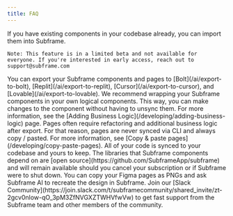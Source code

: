 ```yaml
---
title: FAQ
---
```


<AccordionGroup>
  <Accordion title="Can I import my existing component library?">
    If you have existing components in your codebase already, you can import them into Subframe.

    Note: This feature is in a limited beta and not available for everyone. If you're interested in early access, reach out to support@subframe.com
  </Accordion>
  <Accordion title="How does Subframe integrate with Bolt/Replit/Cursor/Lovable?">
    You can export your Subframe components and pages to [Bolt](/ai/export-to-bolt), [Replit](/ai/export-to-replit), [Cursor](/ai/export-to-cursor), and [Lovable](/ai/export-to-lovable).
  </Accordion>
  <Accordion title="How do I add logic to my Subframe components?">
    We recommend wrapping your Subframe components in your own logical components. This way, you can make changes to the component without having to unsync them. For more information, see the [Adding Business Logic](/developing/adding-business-logic) page.
  </Accordion>
  <Accordion title="Why do I not see my pages in my codebase after I sync?">
    Pages often require refactoring and additional business logic after export. For that reason, pages are never synced via CLI and always copy / pasted. For more information, see [Copy & paste pages](/developing/copy-paste-pages).
  </Accordion>
  <Accordion title="Will my code keep working if I cancel my subscription?">
    All of your code is synced to your codebase and yours to keep. The libraries that Subframe components depend on are [open source](https://github.com/SubframeApp/subframe) and will remain available should you cancel your subscription or if Subframe were to shut down.
  </Accordion>
  <Accordion title="Can I import my designs from Figma?">
    You can copy your Figma pages as PNGs and ask Subframe AI to recreate the design in Subframe.
  </Accordion>
  <Accordion title="How can I get support?">
    Join our [Slack Community](https://join.slack.com/t/subframecommunity/shared_invite/zt-2gcv0nlow-qO_3pM3ZfNVGXZTWHVfwVw) to get fast support from the Subframe team and other members of the community.
  </Accordion>
</AccordionGroup>

